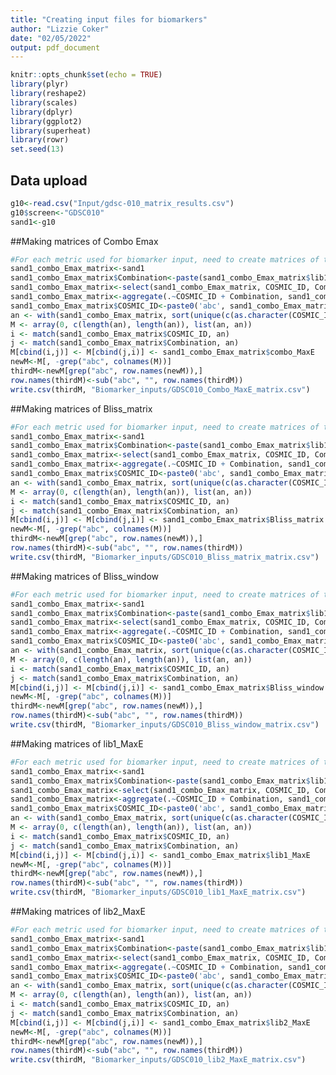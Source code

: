 ```yaml
---
title: "Creating input files for biomarkers"
author: "Lizzie Coker"
date: "02/05/2022"
output: pdf_document
---
```


```r
knitr::opts_chunk$set(echo = TRUE)
library(plyr)
library(reshape2)
library(scales)
library(dplyr)
library(ggplot2)
library(superheat)
library(rowr)
set.seed(13)
```

## Data upload
```r

g10<-read.csv("Input/gdsc-010_matrix_results.csv")
g10$screen<-"GDSC010"
sand1<-g10

```

##Making matrices of Combo Emax
```r
#For each metric used for biomarker input, need to create matrices of these inputs for GDSCTools ANOVAs
sand1_combo_Emax_matrix<-sand1
sand1_combo_Emax_matrix$Combination<-paste(sand1_combo_Emax_matrix$lib1_ID, sand1_combo_Emax_matrix$lib2_ID, sep="")
sand1_combo_Emax_matrix<-select(sand1_combo_Emax_matrix, COSMIC_ID, Combination, combo_MaxE)
sand1_combo_Emax_matrix<-aggregate(.~COSMIC_ID + Combination, sand1_combo_Emax_matrix, mean)
sand1_combo_Emax_matrix$COSMIC_ID<-paste0('abc', sand1_combo_Emax_matrix$COSMIC_ID)
an <- with(sand1_combo_Emax_matrix, sort(unique(c(as.character(COSMIC_ID), as.character(Combination)))))
M <- array(0, c(length(an), length(an)), list(an, an))
i <- match(sand1_combo_Emax_matrix$COSMIC_ID, an)
j <- match(sand1_combo_Emax_matrix$Combination, an)
M[cbind(i,j)] <- M[cbind(j,i)] <- sand1_combo_Emax_matrix$combo_MaxE
newM<-M[, -grep("abc", colnames(M))]
thirdM<-newM[grep("abc", row.names(newM)),]
row.names(thirdM)<-sub("abc", "", row.names(thirdM))
write.csv(thirdM, "Biomarker_inputs/GDSC010_Combo_MaxE_matrix.csv")
```


##Making matrices of Bliss_matrix
```r
#For each metric used for biomarker input, need to create matrices of these inputs for GDSCTools ANOVAs
sand1_combo_Emax_matrix<-sand1
sand1_combo_Emax_matrix$Combination<-paste(sand1_combo_Emax_matrix$lib1_ID, sand1_combo_Emax_matrix$lib2_ID, sep="")
sand1_combo_Emax_matrix<-select(sand1_combo_Emax_matrix, COSMIC_ID, Combination, Bliss_matrix)
sand1_combo_Emax_matrix<-aggregate(.~COSMIC_ID + Combination, sand1_combo_Emax_matrix, mean)
sand1_combo_Emax_matrix$COSMIC_ID<-paste0('abc', sand1_combo_Emax_matrix$COSMIC_ID)
an <- with(sand1_combo_Emax_matrix, sort(unique(c(as.character(COSMIC_ID), as.character(Combination)))))
M <- array(0, c(length(an), length(an)), list(an, an))
i <- match(sand1_combo_Emax_matrix$COSMIC_ID, an)
j <- match(sand1_combo_Emax_matrix$Combination, an)
M[cbind(i,j)] <- M[cbind(j,i)] <- sand1_combo_Emax_matrix$Bliss_matrix
newM<-M[, -grep("abc", colnames(M))]
thirdM<-newM[grep("abc", row.names(newM)),]
row.names(thirdM)<-sub("abc", "", row.names(thirdM))
write.csv(thirdM, "Biomarker_inputs/GDSC010_Bliss_matrix_matrix.csv")

```


##Making matrices of Bliss_window
```r
#For each metric used for biomarker input, need to create matrices of these inputs for GDSCTools ANOVAs
sand1_combo_Emax_matrix<-sand1
sand1_combo_Emax_matrix$Combination<-paste(sand1_combo_Emax_matrix$lib1_ID, sand1_combo_Emax_matrix$lib2_ID, sep="")
sand1_combo_Emax_matrix<-select(sand1_combo_Emax_matrix, COSMIC_ID, Combination, Bliss_window)
sand1_combo_Emax_matrix<-aggregate(.~COSMIC_ID + Combination, sand1_combo_Emax_matrix, mean)
sand1_combo_Emax_matrix$COSMIC_ID<-paste0('abc', sand1_combo_Emax_matrix$COSMIC_ID)
an <- with(sand1_combo_Emax_matrix, sort(unique(c(as.character(COSMIC_ID), as.character(Combination)))))
M <- array(0, c(length(an), length(an)), list(an, an))
i <- match(sand1_combo_Emax_matrix$COSMIC_ID, an)
j <- match(sand1_combo_Emax_matrix$Combination, an)
M[cbind(i,j)] <- M[cbind(j,i)] <- sand1_combo_Emax_matrix$Bliss_window
newM<-M[, -grep("abc", colnames(M))]
thirdM<-newM[grep("abc", row.names(newM)),]
row.names(thirdM)<-sub("abc", "", row.names(thirdM))
write.csv(thirdM, "Biomarker_inputs/GDSC010_Bliss_window_matrix.csv")

```

##Making matrices of lib1_MaxE
```r
#For each metric used for biomarker input, need to create matrices of these inputs for GDSCTools ANOVAs
sand1_combo_Emax_matrix<-sand1
sand1_combo_Emax_matrix$Combination<-paste(sand1_combo_Emax_matrix$lib1_ID, sand1_combo_Emax_matrix$lib2_ID, sep="")
sand1_combo_Emax_matrix<-select(sand1_combo_Emax_matrix, COSMIC_ID, Combination, lib1_MaxE)
sand1_combo_Emax_matrix<-aggregate(.~COSMIC_ID + Combination, sand1_combo_Emax_matrix, mean)
sand1_combo_Emax_matrix$COSMIC_ID<-paste0('abc', sand1_combo_Emax_matrix$COSMIC_ID)
an <- with(sand1_combo_Emax_matrix, sort(unique(c(as.character(COSMIC_ID), as.character(Combination)))))
M <- array(0, c(length(an), length(an)), list(an, an))
i <- match(sand1_combo_Emax_matrix$COSMIC_ID, an)
j <- match(sand1_combo_Emax_matrix$Combination, an)
M[cbind(i,j)] <- M[cbind(j,i)] <- sand1_combo_Emax_matrix$lib1_MaxE
newM<-M[, -grep("abc", colnames(M))]
thirdM<-newM[grep("abc", row.names(newM)),]
row.names(thirdM)<-sub("abc", "", row.names(thirdM))
write.csv(thirdM, "Biomarker_inputs/GDSC010_lib1_MaxE_matrix.csv")

```

##Making matrices of lib2_MaxE
```r
#For each metric used for biomarker input, need to create matrices of these inputs for GDSCTools ANOVAs
sand1_combo_Emax_matrix<-sand1
sand1_combo_Emax_matrix$Combination<-paste(sand1_combo_Emax_matrix$lib1_ID, sand1_combo_Emax_matrix$lib2_ID, sep="")
sand1_combo_Emax_matrix<-select(sand1_combo_Emax_matrix, COSMIC_ID, Combination, lib2_MaxE)
sand1_combo_Emax_matrix<-aggregate(.~COSMIC_ID + Combination, sand1_combo_Emax_matrix, mean)
sand1_combo_Emax_matrix$COSMIC_ID<-paste0('abc', sand1_combo_Emax_matrix$COSMIC_ID)
an <- with(sand1_combo_Emax_matrix, sort(unique(c(as.character(COSMIC_ID), as.character(Combination)))))
M <- array(0, c(length(an), length(an)), list(an, an))
i <- match(sand1_combo_Emax_matrix$COSMIC_ID, an)
j <- match(sand1_combo_Emax_matrix$Combination, an)
M[cbind(i,j)] <- M[cbind(j,i)] <- sand1_combo_Emax_matrix$lib2_MaxE
newM<-M[, -grep("abc", colnames(M))]
thirdM<-newM[grep("abc", row.names(newM)),]
row.names(thirdM)<-sub("abc", "", row.names(thirdM))
write.csv(thirdM, "Biomarker_inputs/GDSC010_lib2_MaxE_matrix.csv")

```
